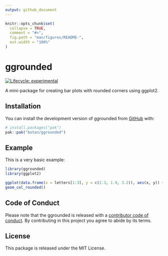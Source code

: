```yaml
---
output: github_document
---
```


<!-- README.md is generated from README.Rmd. Please edit that file -->

```r
knitr::opts_chunk$set(
  collapse = TRUE,
  comment = "#>",
  fig.path = "man/figures/README-",
  out.width = "100%"
)
```

# ggrounded

<!-- badges: start -->

[![Lifecycle: experimental](https://img.shields.io/badge/lifecycle-experimental-orange.svg)](https://lifecycle.r-lib.org/articles/stages.html#experimental)
<!-- badges: end -->

A mini-package for creating bar plots with rounded corners using ggplot2.

## Installation

You can install the development version of ggrounded from [GitHub](https://github.com/) with:

``` r
# install.packages("pak")
pak::pak("botan/ggrounded")
```

## Example

This is a very basic example:

```r
library(ggrounded)
library(ggplot2)

ggplot(data.frame(x = letters[1:3], y = c(2.3, 1.9, 3.2)), aes(x, y)) +
geom_col_rounded()
```

## Code of Conduct

Please note that the ggrounded is released with a [contributor code of conduct](https://www.contributor-covenant.org/version/2/1/code_of_conduct.html). By contributing in this project you agree to abide by its terms.

## License

This package is released under the MIT License.
